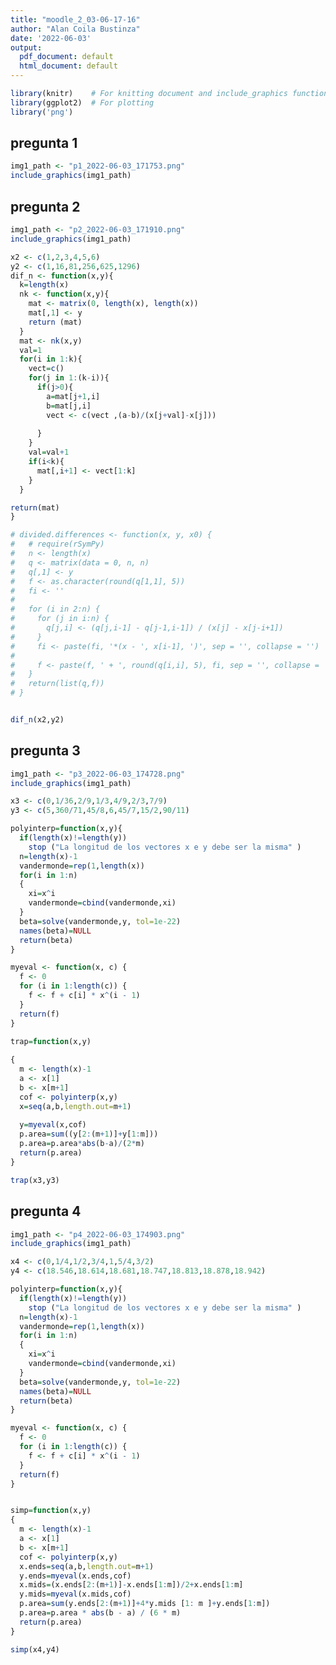 ```yaml
---
title: "moodle_2_03-06-17-16"
author: "Alan Coila Bustinza"
date: '2022-06-03'
output:
  pdf_document: default
  html_document: default
---
```


```r
library(knitr)    # For knitting document and include_graphics function
library(ggplot2)  # For plotting
library('png') 
```
## pregunta 1

```r
img1_path <- "p1_2022-06-03_171753.png"
include_graphics(img1_path)
```

## pregunta 2

```r
img1_path <- "p2_2022-06-03_171910.png"
include_graphics(img1_path)
```
```r

x2 <- c(1,2,3,4,5,6)
y2 <- c(1,16,81,256,625,1296)
dif_n <- function(x,y){
  k=length(x)
  nk <- function(x,y){
    mat <- matrix(0, length(x), length(x))
    mat[,1] <- y
    return (mat)
  }
  mat <- nk(x,y)
  val=1
  for(i in 1:k){
    vect=c()
    for(j in 1:(k-i)){
      if(j>0){
        a=mat[j+1,i]
        b=mat[j,i]
        vect <- c(vect ,(a-b)/(x[j+val]-x[j]))
  
      }
    }
    val=val+1
    if(i<k){
      mat[,i+1] <- vect[1:k]
    }
  }

return(mat)
}

# divided.differences <- function(x, y, x0) {
#   # require(rSymPy)
#   n <- length(x)
#   q <- matrix(data = 0, n, n)
#   q[,1] <- y
#   f <- as.character(round(q[1,1], 5))
#   fi <- ''
#   
#   for (i in 2:n) {
#     for (j in i:n) {
#       q[j,i] <- (q[j,i-1] - q[j-1,i-1]) / (x[j] - x[j-i+1])
#     }
#     fi <- paste(fi, '*(x - ', x[i-1], ')', sep = '', collapse = '')
#     
#     f <- paste(f, ' + ', round(q[i,i], 5), fi, sep = '', collapse = '')
#   }
#   return(list(q,f))
# }


dif_n(x2,y2) 

```

## pregunta 3

```r
img1_path <- "p3_2022-06-03_174728.png"
include_graphics(img1_path)
```

```r
x3 <- c(0,1/36,2/9,1/3,4/9,2/3,7/9)
y3 <- c(5,360/71,45/8,6,45/7,15/2,90/11)

polyinterp=function(x,y){
  if(length(x)!=length(y))
    stop ("La longitud de los vectores x e y debe ser la misma" )
  n=length(x)-1
  vandermonde=rep(1,length(x))
  for(i in 1:n)
  {
    xi=x^i
    vandermonde=cbind(vandermonde,xi)
  }
  beta=solve(vandermonde,y, tol=1e-22)
  names(beta)=NULL
  return(beta)
}

myeval <- function(x, c) {
  f <- 0
  for (i in 1:length(c)) {
    f <- f + c[i] * x^(i - 1) 
  }
  return(f)
}

trap=function(x,y)
  
{
  m <- length(x)-1
  a <- x[1]
  b <- x[m+1]
  cof <- polyinterp(x,y)
  x=seq(a,b,length.out=m+1)
  
  y=myeval(x,cof)
  p.area=sum((y[2:(m+1)]+y[1:m]))
  p.area=p.area*abs(b-a)/(2*m)
  return(p.area)
}

trap(x3,y3)
```

## pregunta 4

```r
img1_path <- "p4_2022-06-03_174903.png"
include_graphics(img1_path)
```

```r

x4 <- c(0,1/4,1/2,3/4,1,5/4,3/2)
y4 <- c(18.546,18.614,18.681,18.747,18.813,18.878,18.942)

polyinterp=function(x,y){
  if(length(x)!=length(y))
    stop ("La longitud de los vectores x e y debe ser la misma" )
  n=length(x)-1
  vandermonde=rep(1,length(x))
  for(i in 1:n)
  {
    xi=x^i
    vandermonde=cbind(vandermonde,xi)
  }
  beta=solve(vandermonde,y, tol=1e-22)
  names(beta)=NULL
  return(beta)
}

myeval <- function(x, c) {
  f <- 0
  for (i in 1:length(c)) {
    f <- f + c[i] * x^(i - 1) 
  }
  return(f)
}


simp=function(x,y)
{ 
  m <- length(x)-1
  a <- x[1]
  b <- x[m+1]
  cof <- polyinterp(x,y)
  x.ends=seq(a,b,length.out=m+1)
  y.ends=myeval(x.ends,cof)
  x.mids=(x.ends[2:(m+1)]-x.ends[1:m])/2+x.ends[1:m] 
  y.mids=myeval(x.mids,cof)
  p.area=sum(y.ends[2:(m+1)]+4*y.mids [1: m ]+y.ends[1:m])
  p.area=p.area * abs(b - a) / (6 * m)
  return(p.area)
}

simp(x4,y4)
```

